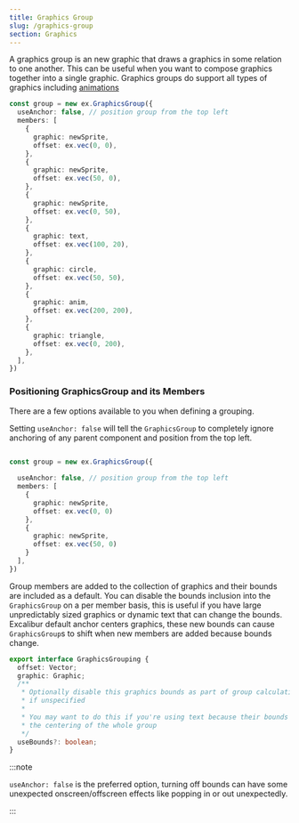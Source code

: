 ```yaml
---
title: Graphics Group
slug: /graphics-group
section: Graphics
---
```


A graphics group is an new graphic that draws a graphics in some relation to one another. This can be useful when you want to compose graphics together into a single graphic. Graphics groups do support all types of graphics including [animations](#Animation)

```typescript
const group = new ex.GraphicsGroup({
  useAnchor: false, // position group from the top left
  members: [
    {
      graphic: newSprite,
      offset: ex.vec(0, 0),
    },
    {
      graphic: newSprite,
      offset: ex.vec(50, 0),
    },
    {
      graphic: newSprite,
      offset: ex.vec(0, 50),
    },
    {
      graphic: text,
      offset: ex.vec(100, 20),
    },
    {
      graphic: circle,
      offset: ex.vec(50, 50),
    },
    {
      graphic: anim,
      offset: ex.vec(200, 200),
    },
    {
      graphic: triangle,
      offset: ex.vec(0, 200),
    },
  ],
})
```

### Positioning GraphicsGroup and its Members

There are a few options available to you when defining a grouping.

Setting `useAnchor: false` will tell the `GraphicsGroup` to completely ignore anchoring of any parent component and position from the top left.


```typescript

const group = new ex.GraphicsGroup({
  
  useAnchor: false, // position group from the top left
  members: [
    {
      graphic: newSprite,
      offset: ex.vec(0, 0)
    },
    {
      graphic: newSprite,
      offset: ex.vec(50, 0)
    }
  ],
})
```

Group members are added to the collection of graphics and their bounds are included as a default. You can disable the bounds inclusion into the `GraphicsGroup` on a per member basis, this is useful if you have large unpredictably sized graphics or dynamic text that can change the bounds. Excalibur default anchor centers graphics, these new bounds can cause `GraphicsGroup`s to shift when new members are added because bounds change.


```typescript
export interface GraphicsGrouping {
  offset: Vector;
  graphic: Graphic;
  /**
   * Optionally disable this graphics bounds as part of group calculation, default true
   * if unspecified
   *
   * You may want to do this if you're using text because their bounds will affect
   * the centering of the whole group
   */
  useBounds?: boolean;
}
```

:::note

`useAnchor: false` is the preferred option, turning off bounds can have some unexpected onscreen/offscreen effects like popping in or out unexpectedly.

:::